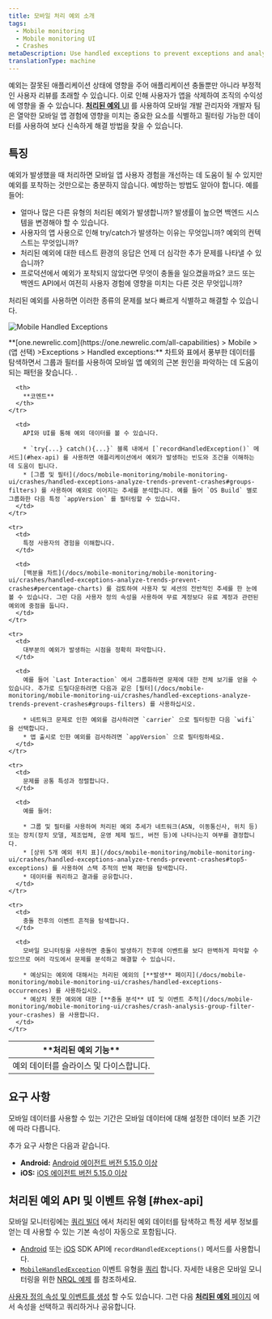 ```yaml
---
title: 모바일 처리 예외 소개
tags:
  - Mobile monitoring
  - Mobile monitoring UI
  - Crashes
metaDescription: Use handled exceptions to prevent exceptions and analyze detailed contextual information to understand why apps ended in a try/catch.
translationType: machine
---
```



예외는 잘못된 애플리케이션 상태에 영향을 주어 애플리케이션 충돌뿐만 아니라 부정적인 사용자 리뷰를 초래할 수 있습니다. 이로 인해 사용자가 앱을 삭제하여 조직의 수익성에 영향을 줄 수 있습니다. [**처리된 예외** UI](/docs/mobile-monitoring/mobile-monitoring-ui/crashes/handled-exceptions-analyze-trends-prevent-crashes) 를 사용하여 모바일 개발 관리자와 개발자 팀은 열악한 모바일 앱 경험에 영향을 미치는 중요한 요소를 식별하고 필터링 가능한 데이터를 사용하여 보다 신속하게 해결 방법을 찾을 수 있습니다.

## 특징

예외가 발생했을 때 처리하면 모바일 앱 사용자 경험을 개선하는 데 도움이 될 수 있지만 예외를 포착하는 것만으로는 충분하지 않습니다. 예방하는 방법도 알아야 합니다. 예를 들어:

* 얼마나 많은 다른 유형의 처리된 예외가 발생합니까? 발생률이 높으면 백엔드 시스템을 변경해야 할 수 있습니다.
* 사용자의 앱 사용으로 인해 try/catch가 발생하는 이유는 무엇입니까? 예외의 컨텍스트는 무엇입니까?
* 처리된 예외에 대한 테스트 환경의 응답은 언제 더 심각한 추가 문제를 나타낼 수 있습니까?
* 프로덕션에서 예외가 포착되지 않았다면 무엇이 충돌을 일으켰을까요? 코드 또는 백엔드 API에서 여전히 사용자 경험에 영향을 미치는 다른 것은 무엇입니까?

처리된 예외를 사용하면 이러한 종류의 문제를 보다 빠르게 식별하고 해결할 수 있습니다.

<img
  title="Mobile Handled Exceptions"
  alt="Mobile Handled Exceptions"
  src={mobileHandledExceptionsSummary}
/>

<figcaption>
  **[one.newrelic.com](https://one.newrelic.com/all-capabilities) > Mobile > (앱 선택) >Exceptions > Handled exceptions:** 차트와 표에서 풍부한 데이터를 탐색하면서 그룹과 필터를 사용하여 모바일 앱 예외의 근본 원인을 파악하는 데 도움이 되는 패턴을 찾습니다. .
</figcaption>

<table>
  <thead>
    <tr>
      <th style={{ width: "200px" }}>
        **처리된 예외 기능**
      </th>

      <th>
        **코멘트**
      </th>
    </tr>
  </thead>

  <tbody>
    <tr>
      <td>
        예외 데이터를 슬라이스 및 다이스합니다.
      </td>

      <td>
        API와 UI를 통해 예외 데이터를 볼 수 있습니다.

        * `try{...} catch(){...}` 블록 내에서 [`recordHandledException()` 메서드](#hex-api) 를 사용하면 애플리케이션에서 예외가 발생하는 빈도와 조건을 이해하는 데 도움이 됩니다.
        * [그룹 및 필터](/docs/mobile-monitoring/mobile-monitoring-ui/crashes/handled-exceptions-analyze-trends-prevent-crashes#groups-filters) 를 사용하여 예외로 이어지는 추세를 분석합니다. 예를 들어 `OS Build` 별로 그룹화한 다음 특정 `appVersion` 를 필터링할 수 있습니다.
      </td>
    </tr>

    <tr>
      <td>
        특정 사용자의 경험을 이해합니다.
      </td>

      <td>
        [백분율 차트](/docs/mobile-monitoring/mobile-monitoring-ui/crashes/handled-exceptions-analyze-trends-prevent-crashes#percentage-charts) 를 검토하여 사용자 및 세션의 전반적인 추세를 한 눈에 볼 수 있습니다. 그런 다음 사용자 정의 속성을 사용하여 무료 계정보다 유료 계정과 관련된 예외에 중점을 둡니다.
      </td>
    </tr>

    <tr>
      <td>
        대부분의 예외가 발생하는 시점을 정확히 파악합니다.
      </td>

      <td>
        예를 들어 `Last Interaction` 에서 그룹화하면 문제에 대한 전체 보기를 얻을 수 있습니다. 추가로 드릴다운하려면 다음과 같은 [필터](/docs/mobile-monitoring/mobile-monitoring-ui/crashes/handled-exceptions-analyze-trends-prevent-crashes#groups-filters) 를 사용하십시오.

        * 네트워크 문제로 인한 예외를 검사하려면 `carrier` 으로 필터링한 다음 `wifi` 을 선택합니다.
        * 앱 출시로 인한 예외를 검사하려면 `appVersion` 으로 필터링하세요.
      </td>
    </tr>

    <tr>
      <td>
        문제를 공통 특성과 정렬합니다.
      </td>

      <td>
        예를 들어:

        * 그룹 및 필터를 사용하여 처리된 예외 추세가 네트워크(ASN, 이동통신사, 위치 등) 또는 장치(장치 모델, 제조업체, 운영 체제 빌드, 버전 등)에 나타나는지 여부를 결정합니다.
        * [상위 5개 예외 위치 표](/docs/mobile-monitoring/mobile-monitoring-ui/crashes/handled-exceptions-analyze-trends-prevent-crashes#top5-exceptions) 를 사용하여 스택 추적의 반복 패턴을 탐색합니다.
        * 데이터를 쿼리하고 결과를 공유합니다.
      </td>
    </tr>

    <tr>
      <td>
        충돌 전후의 이벤트 흔적을 탐색합니다.
      </td>

      <td>
        모바일 모니터링을 사용하면 충돌이 발생하기 전후에 이벤트를 보다 완벽하게 파악할 수 있으므로 여러 각도에서 문제를 분석하고 해결할 수 있습니다.

        * 예상되는 예외에 대해서는 처리된 예외의 [**발생** 페이지](/docs/mobile-monitoring/mobile-monitoring-ui/crashes/handled-exceptions-occurrences) 를 사용하십시오.
        * 예상치 못한 예외에 대한 [**충돌 분석** UI 및 이벤트 추적](/docs/mobile-monitoring/mobile-monitoring-ui/crashes/crash-analysis-group-filter-your-crashes) 을 사용합니다.
      </td>
    </tr>
  </tbody>
</table>

## 요구 사항

<Callout variant="tip">
  모바일 데이터를 사용할 수 있는 기간은 모바일 데이터에 대해 설정한 데이터 보존 기간에 따라 다릅니다.
</Callout>

추가 요구 사항은 다음과 같습니다.

* **Android:** [Android 에이전트 버전 5.15.0 이상](/docs/release-notes/mobile-release-notes/android-release-notes)
* **iOS:** [iOS 에이전트 버전 5.15.0 이상](/docs/release-notes/mobile-release-notes/ios-release-notes)

## 처리된 예외 API 및 이벤트 유형 [#hex-api]

모바일 모니터링에는 [쿼리 빌더](/docs/insights/use-insights-ui/getting-started/introduction-new-relic-insights) 에서 처리된 예외 데이터를 탐색하고 특정 세부 정보를 얻는 데 사용할 수 있는 기본 속성이 자동으로 포함됩니다.

* [Android](/docs/mobile-monitoring/new-relic-mobile-android/android-sdk-api/recordhandledexception-android-sdk-api) 또는 [iOS](/docs/mobile-monitoring/new-relic-mobile-ios/ios-sdk-api/record-handled-exception) SDK API에 `recordHandledExceptions()` 메서드를 사용합니다.
* [`MobileHandledException`](/docs/insights/insights-data-sources/default-data/mobile-events-attributes#mobilehandledexception-attributes) 이벤트 유형을 [쿼리](/docs/insights/nrql-new-relic-query-language/using-nrql/query-page-create-edit-nrql-queries) 합니다. 자세한 내용은 모바일 모니터링을 위한 [NRQL 예제](/docs/insights/nrql-new-relic-query-language/nrql-query-examples/insights-query-examples-new-relic-mobile#mobilehandledexception-examples) 를 참조하세요.

[사용자 정의 속성 및 이벤트를 생성](/docs/mobile-monitoring/new-relic-mobile/maintenance/add-custom-data-new-relic-mobile) 할 수도 있습니다. 그런 다음 [**처리된 예외** 페이지](/docs/mobile-monitoring/mobile-monitoring-ui/crashes/handled-exceptions-analyze-trends-prevent-crashes) 에서 속성을 선택하고 쿼리하거나 공유합니다.